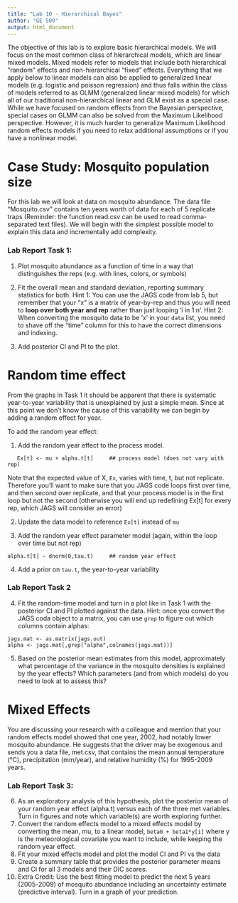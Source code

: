 ```yaml
---
title: "Lab 10 - Hierarchical Bayes"
author: "GE 509"
output: html_document
---
```


The objective of this lab is to explore basic hierarchical models.  We will focus on the most common class of hierarchical models, which are linear mixed models.  Mixed models refer to models that include both hierarchical “random” effects and non-hierarchical “fixed” effects.  Everything that we apply below to linear models can also be applied to generalized linear models (e.g. logistic and poisson regression) and thus falls within the class of models referred to as GLMM (generalized linear mixed models) for which all of our traditional non-hierarchical linear and GLM exist as a special case.  While we have focused on random effects from the Bayesian perspective, special cases on GLMM can also be solved from the Maximum Likelihood perspective. However, it is much harder to generalize Maximum Likelihood random effects models if you need to relax additional assumptions or if you have a nonlinear model.

# Case Study: Mosquito population size

For this lab we will look at data on mosquito abundance.  The data file “Mosquito.csv” contains ten years worth of data for each of 5 replicate traps (Reminder: the function read.csv can be used to read comma-separated text files).   We will begin with the simplest possible model to explain this data and incrementally add complexity.

### Lab Report Task 1: 

1.  Plot mosquito abundance as a function of time in a way that distinguishes the reps (e.g. with lines, colors, or symbols)

2.	Fit the overall mean and standard deviation, reporting summary statistics for both. 
Hint 1: You can use the JAGS code from lab 5, but remember that your “x” is a matrix of year-by-rep and thus you will need to **loop over both year and rep** rather than just looping 'i in 1:n'.
Hint 2:  When converting the mosquito data to be 'x' in your `data` list, you need to shave off the “time” column for this to have the correct dimensions and indexing.

3.	Add posterior CI and PI to the plot.


# Random time effect

From the graphs in Task 1 it should be apparent that there is systematic year-to-year variability that is unexplained by just a simple mean.  Since at this point we don't know the cause of this variability we can begin by adding a random effect for year.  

To add the random year effect:

1. Add the random year effect to the process model.
```
   Ex[t] <- mu + alpha.t[t]		## process model (does not vary with rep)
```
Note that the expected value of X, `Ex`, varies with time, t, but not replicate. Therefore you'll want to make sure that you JAGS code loops first over time, and then second over replicate, and that your process model is in the first loop but not the second (otherwise you will end up redefining Ex[t] for every rep, which JAGS will consider an error)

2. Update the data model to reference `Ex[t]` instead of `mu`

3. Add the random year effect parameter model (again, within the loop over time but not rep)
```
alpha.t[t] ~ dnorm(0,tau.t)		## random year effect
```

4. Add a prior on `tau.t`, the year-to-year variability

### Lab Report Task 2

4.  Fit the random-time model and turn in a plot like in Task 1 with the posterior CI and PI plotted against the data.
Hint: once you convert the JAGS coda object to a matrix, you can use `grep` to figure out which columns contain alphas: 
```
jags.mat <- as.matrix(jags.out)
alpha <- jags.mat[,grep("alpha",colnames(jags.mat))]
```
5.	Based on the posterior mean estimates from this model, approximately what percentage of the variance in the mosquito densities is explained by the year effects? Which parameters (and from which models) do you need to look at to assess this?

# Mixed Effects

You are discussing your research with a colleague and mention that your random effects model showed that one year, 2002, had notably lower mosquito abundance.  He suggests that the driver may be exogenous and sends you a data file, met.csv, that contains the mean annual temperature (°C), precipitation (mm/year), and relative humidity (%) for 1995-2009 years.
 
### Lab Report Task 3:

6.  As an exploratory analysis of this hypothesis, plot the posterior mean of your random year effect (alpha.t) versus each of the three met variables.  Turn in figures and note which variable(s) are worth exploring further.
7.	Convert the random effects model to a mixed effects model by converting the mean, mu, to a linear model, `beta0 + beta1*y[i]` where y is the meteorological covariate you want to include, while keeping the random year effect.
8.	Fit your mixed effects model and plot the model CI and PI vs the data
9.	Create a summary table that provides the posterior parameter means and CI for all 3 models and their DIC scores.
10.	Extra Credit: Use the best fitting model to predict the next 5 years (2005-2009) of mosquito abundance including an uncertainty estimate (predictive interval). Turn in a graph of your prediction.

